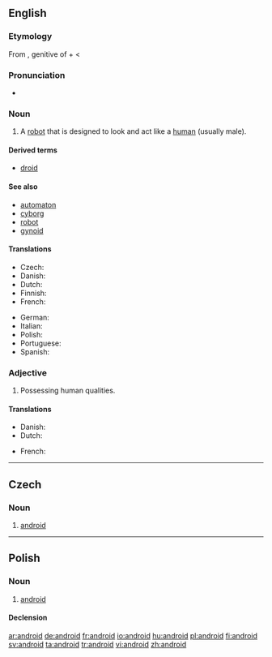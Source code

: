 {{also|Android}}
==English==
{{wikipedia}}

===Etymology===
From {{etyl|grc}} {{term|sc=polytonic|ἀνδρός|tr=andros}}, genitive of {{term|ἀνήρ|sc=polytonic|tr=anēr||man}} + {{term|-eides||of the species; alike}} < {{term|eidos||species}}
===Pronunciation===
* {{audio|en-us-android.ogg|Audio (US)}}

===Noun===
{{en-noun}}

# A [[robot]] that is designed to look and act like a [[human]] (usually male).

====Derived terms====
* [[droid]]

====See also====
* [[automaton]]
* [[cyborg]]
* [[robot]]
* [[gynoid]]

====Translations====
{{trans-top|robot with human form}}
* Czech: {{t-|cs|android|m}}
* Danish: {{t+|da|androide|c}}
* Dutch: {{t-|nl|androïde|m}}
* Finnish: {{t+|fi|androidi}}
* French: {{t+|fr|androïde|m}}
{{trans-mid}}
* German: {{t+|de|Android|m}}
* Italian: {{t-|it|androide|m}}
* Polish: {{t+|pl|android|m}}
* Portuguese: {{t+|pt|andróide|m}}
* Spanish: {{t-|es|androide|m}}
{{trans-bottom}}

===Adjective===
{{en-adj}}

# Possessing human qualities.

====Translations====
{{trans-top|possessing human qualities}}
* Danish: {{t-|da|android}}
* Dutch: {{t-|nl|androïde|m}}
{{trans-mid}}
* French: {{t+|fr|androïde|m}}
{{trans-bottom}}

----

==Czech==

===Noun===
{{cs-noun|g=m}}

# [[#English|android]]
----
==Polish==

===Noun===
{{infl|pl|noun|g=m}}

# [[#English|android]]

====Declension====
{{pl-decl-noun
|android|androidy
|androida|androidów
|androidowi|androidom
|androida|androidy
|androidem|androidami
|androidzie|androidach
|androidzie|androidy
}}

[[ar:android]]
[[de:android]]
[[fr:android]]
[[io:android]]
[[hu:android]]
[[pl:android]]
[[fi:android]]
[[sv:android]]
[[ta:android]]
[[tr:android]]
[[vi:android]]
[[zh:android]]